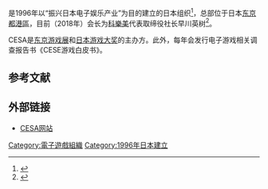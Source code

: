 {{NoteTA
| G1=Games
}}

{{Nihongo|'''计算机娱乐供应商协会'''|コンピュータエンターテインメント協会|Computer Entertainment Supplier's Association（CESA）}}是1996年以“振兴日本电子娱乐产业”为目的建立的日本组织<ref>{{cite web |title=CESA Survey: 5.24 million Internet game users in Japan, a high recognition among the young in Japan |url=http://bb.watch.impress.co.jp/cda/news/13688.html |language=ja |accessdate=2008-04-08 |quote=(1996, when CESA was established) |archive-date=2009-05-27 |archive-url=https://web.archive.org/web/20090527032634/http://bb.watch.impress.co.jp/cda/news/13688.html |dead-url=no }}</ref>，总部位于日本[[东京都|东京都]][[港區_(東京都)|港區]]，目前（2018年）会长为[[科樂美|科樂美]]代表取缔役社长早川英树<ref>{{Cite web |script-title=ja:CESAの次期会長に早川英樹氏が5月16日に就任 |url=https://www.4gamer.net/games/999/G999905/20180328066/ |accessdate=2020-12-31 |date=2018-03-28 |work=www.4gamer.net |publisher=4Gamer |language=ja |archive-date=2021-01-21 |archive-url=https://web.archive.org/web/20210121161017/https://www.4gamer.net/games/999/G999905/20180328066/ |dead-url=no }}</ref>。

CESA是[[东京游戏展|东京游戏展]]和[[日本游戏大奖|日本游戏大奖]]的主办方。此外，每年会发行电子游戏相关调查报告书《CESE游戏白皮书》。

== 参考文献 ==
{{reflist}}

== 外部链接 ==
*[http://www.cesa.or.jp/ CESA网站]{{Wayback|url=http://www.cesa.or.jp/ |date=20141022025548 }}{{ja}}

{{DEFAULTSORT:Computer Entertainment Supplier,s Association}}
[[Category:電子遊戲組織|Category:電子遊戲組織]]
[[Category:1996年日本建立|Category:1996年日本建立]]

{{videogame-culture-stub}}